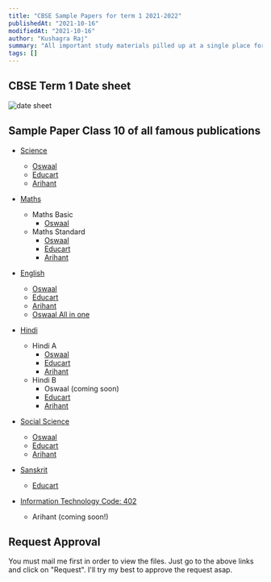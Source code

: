 ```yaml
---
title: "CBSE Sample Papers for term 1 2021-2022"
publishedAt: "2021-10-16"
modifiedAt: "2021-10-16"
author: "Kushagra Raj"
summary: "All important study materials pilled up at a single place for your ease."
tags: []
---
```

## CBSE Term 1 Date sheet

![date sheet](../../../public/images/date.jpeg)

## Sample Paper Class 10 of all famous publications

- [Science](https://drive.google.com/folderview?id=10O8CbwklXuieSk18amLvGUhZWzM8fjen)
    - [Oswaal](https://drive.google.com/file/d/10f25Ao6mIM2MJkQvizpl5FofQS3pcG2u/view?usp=drivesdk) 
    - [Educart](https://drive.google.com/file/d/124KAvvBKJlOLo1o3wfndxA9cv-Ox_agS/view?usp=drivesdk)
    - [Arihant](https://drive.google.com/file/d/11gCTwFe2DXrHUyUJ1jh10aZS7aCCl2Na/view?usp=drivesdk)

- [Maths](https://drive.google.com/folderview?id=1-mzot48L-HV_arXf0RjS_ipxu4IzlulV)
    - Maths Basic
        - [Oswaal](https://drive.google.com/file/d/1-fBj8ZSs4934uIbmoOrk2z4p-l0WHX-n/view?usp=drivesdk)
    - Maths Standard
        - [Oswaal](https://drive.google.com/file/d/1svpFxDYDRC1-vrAT2S5B_sbYc_0ZY8BT/view?usp=drivesdks) 
        - [Educart](https://drive.google.com/file/d/1-mkFhQlBC_KPTEmQDLaEd_-S1BDws0kB/view?usp=drivesdk)
        - [Arihant](https://drive.google.com/file/d/106_uzku1GIQ8DaO_bw_Wed9GXfoFFn2F/view?usp=drivesdk)

- [English](https://drive.google.com/folderview?id=1-fp_Gpzr3qbPKkpYZ6ij7IQ_zgi-EGCt)
    - [Oswaal](https://drive.google.com/file/d/1-35meDByX3n9UbWwaxRcoPBNMAx8gamf/view?usp=drivesdk)
    - [Educart](https://drive.google.com/file/d/1-e048leqA4DZxtZ1_i5kv6uorf0ztWTd/view?usp=drivesdk)
    - [Arihant](https://drive.google.com/file/d/10VR0rQfWUSZM8xwwhJgWQdL3-tEM95U8/view?usp=drivesdk)
    - [Oswaal All in one](https://drive.google.com/file/d/10kRmBKBjq4s5LP092jJzDa4Sl2pA0kJT/view?usp=drivesdk)

- [Hindi](https://drive.google.com/folderview?id=1-amnecIYTDd5RvDRln4OcvaDF-kg-XW0)
    - Hindi A
        - [Oswaal](https://drive.google.com/file/d/10pp-ikBkAyiTQqe1vFPIWYfhBxU6AXlh/view?usp=drivesdk) 
        - [Educart](https://drive.google.com/file/d/1-GB_2SOgeWJ5VpAcp-KoFvl9UxieYTmi/view?usp=drivesdk)
        - [Arihant](https://drive.google.com/file/d/109ZWMTYjbpyKplxevTyA3EqbvEjBwdgm/view?usp=drivesdk)
    - Hindi B
        - Oswaal (coming soon)
        - [Educart](https://drive.google.com/file/d/1-78jWyrRpdKNp1UeQozUIP5lP6ScqFde/view?usp=drivesdk)
        - [Arihant](https://drive.google.com/file/d/109pWGoYD53UPX3-CGHSq5AYt5d6tI5CO/view?usp=drivesdk)

- [Social Science](https://drive.google.com/folderview?id=10Qc_vzdrxGipCDdwbY7Mq8MSKScGYk2F)
    - [Oswaal](https://drive.google.com/file/d/10gEs9ogwoWs6AAG2X74xIJ2ZYxYoOGO2/view?usp=drivesdk) 
    - [Educart](https://drive.google.com/file/d/12RQVbEnZJbLBNNxMOXhpodupIJSjeCgx/view?usp=drivesdk)
    - [Arihant](https://drive.google.com/file/d/12Sef3mMykmxZegfxYYvc0s5OCaQ6jd0M/view?usp=drivesdk)

- [Sanskrit](https://drive.google.com/folderview?id=10Qc_vzdrxGipCDdwbY7Mq8MSKScGYk2F)
    - [Educart](https://drive.google.com/file/d/12RQVbEnZJbLBNNxMOXhpodupIJSjeCgx/view?usp=drivesdk)

- [Information Technology Code: 402]()
    - Arihant (coming soon!)

## Request Approval
You must mail me first in order to view the files. Just go to the above links and click on "Request". I'll try my best to approve the request asap.

